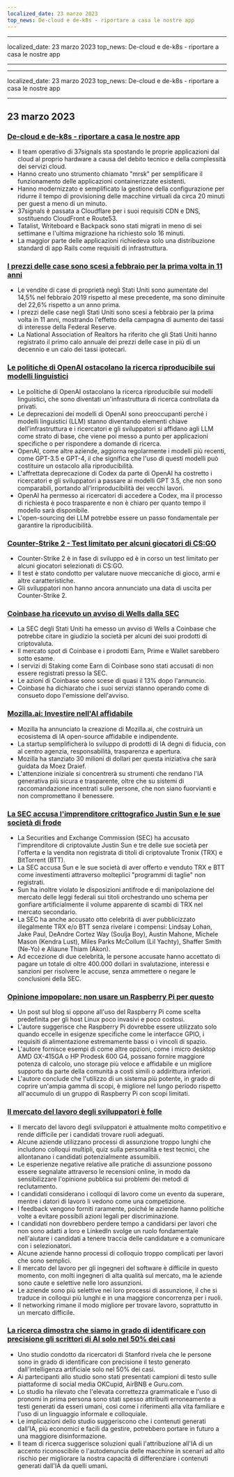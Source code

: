 ```yaml
---
localized_date: 23 marzo 2023
top_news: De-cloud e de-k8s - riportare a casa le nostre app
---
```


---

localized_date: 23 marzo 2023
top_news: De-cloud e de-k8s - riportare a casa le nostre app

---

---

localized_date: 23 marzo 2023
top_news: De-cloud e de-k8s - riportare a casa le nostre app

---



<CallToAction />

<Steps>

## 23 marzo 2023

### [De-cloud e de-k8s - riportare a casa le nostre app](https://dev.37signals.com/bringing-our-apps-back-home/?ref=hackernewsgpt.com)

- Il team operativo di 37signals sta spostando le proprie applicazioni dal cloud al proprio hardware a causa del debito tecnico e della complessità dei servizi cloud.
- Hanno creato uno strumento chiamato "mrsk" per semplificare il funzionamento delle applicazioni containerizzate esistenti.
- Hanno modernizzato e semplificato la gestione della configurazione per ridurre il tempo di provisioning delle macchine virtuali da circa 20 minuti per guest a meno di un minuto.
- 37signals è passata a Cloudflare per i suoi requisiti CDN e DNS, sostituendo CloudFront e Route53.
- Tatalist, Writeboard e Backpack sono stati migrati in meno di sei settimane e l'ultima migrazione ha richiesto solo 16 minuti.
- La maggior parte delle applicazioni richiedeva solo una distribuzione standard di app Rails come requisiti di infrastruttura.

### [I prezzi delle case sono scesi a febbraio per la prima volta in 11 anni](https://www.wsj.com/articles/home-prices-fell-in-february-for-first-time-in-11-years-73df0107?ref=hackernewsgpt.com)

- Le vendite di case di proprietà negli Stati Uniti sono aumentate del 14,5% nel febbraio 2019 rispetto al mese precedente, ma sono diminuite del 22,6% rispetto a un anno prima.
- I prezzi delle case negli Stati Uniti sono scesi a febbraio per la prima volta in 11 anni, mostrando l'effetto della campagna di aumento dei tassi di interesse della Federal Reserve.
- La National Association of Realtors ha riferito che gli Stati Uniti hanno registrato il primo calo annuale dei prezzi delle case in più di un decennio e un calo dei tassi ipotecari.

### [Le politiche di OpenAI ostacolano la ricerca riproducibile sui modelli linguistici](https://aisnakeoil.substack.com/p/openais-policies-hinder-reproducible?ref=hackernewsgpt.com)

- Le politiche di OpenAI ostacolano la ricerca riproducibile sui modelli linguistici, che sono diventati un'infrastruttura di ricerca controllata da privati.
- Le deprecazioni dei modelli di OpenAI sono preoccupanti perché i modelli linguistici (LLM) stanno diventando elementi chiave dell'infrastruttura e i ricercatori e gli sviluppatori si affidano agli LLM come strato di base, che viene poi messo a punto per applicazioni specifiche o per rispondere a domande di ricerca.
- OpenAI, come altre aziende, aggiorna regolarmente i modelli più recenti, come GPT-3.5 e GPT-4, il che significa che l'uso di questi modelli può costituire un ostacolo alla riproducibilità.
- L'affrettata deprecazione di Codex da parte di OpenAI ha costretto i ricercatori e gli sviluppatori a passare ai modelli GPT 3.5, che non sono comparabili, portando all'irriproducibilità dei vecchi lavori.
- OpenAI ha permesso ai ricercatori di accedere a Codex, ma il processo di richiesta è poco trasparente e non è chiaro per quanto tempo il modello sarà disponibile.
- L'open-sourcing dei LLM potrebbe essere un passo fondamentale per garantire la riproducibilità.

### [Counter-Strike 2 - Test limitato per alcuni giocatori di CS:GO](https://counter-strike.net/cs2?ref=hackernewsgpt.com)

- Counter-Strike 2 è in fase di sviluppo ed è in corso un test limitato per alcuni giocatori selezionati di CS:GO.
- Il test è stato condotto per valutare nuove meccaniche di gioco, armi e altre caratteristiche.
- Gli sviluppatori non hanno ancora annunciato una data di uscita per Counter-Strike 2.

### [Coinbase ha ricevuto un avviso di Wells dalla SEC](https://www.reuters.com/legal/coinbase-issued-wells-notice-by-sec-2023-03-22/?ref=hackernewsgpt.com)

- La SEC degli Stati Uniti ha emesso un avviso di Wells a Coinbase che potrebbe citare in giudizio la società per alcuni dei suoi prodotti di criptovaluta.
- Il mercato spot di Coinbase e i prodotti Earn, Prime e Wallet sarebbero sotto esame.
- I servizi di Staking come Earn di Coinbase sono stati accusati di non essere registrati presso la SEC.
- Le azioni di Coinbase sono scese di quasi il 13% dopo l'annuncio.
- Coinbase ha dichiarato che i suoi servizi stanno operando come di consueto dopo l'emissione dell'avviso.

### [Mozilla.ai: Investire nell'AI affidabile](https://blog.mozilla.org/en/mozilla/introducing-mozilla-ai-investing-in-trustworthy-ai/?ref=hackernewsgpt.com)

- Mozilla ha annunciato la creazione di Mozilla.ai, che costruirà un ecosistema di IA open-source affidabile e indipendente.
- La startup semplificherà lo sviluppo di prodotti di IA degni di fiducia, con al centro agenzia, responsabilità, trasparenza e apertura.
- Mozilla ha stanziato 30 milioni di dollari per questa iniziativa che sarà guidata da Moez Draief.
- L'attenzione iniziale si concentrerà su strumenti che rendano l'IA generativa più sicura e trasparente, oltre che su sistemi di raccomandazione incentrati sulle persone, che non siano fuorvianti e non compromettano il benessere.

### [La SEC accusa l'imprenditore crittografico Justin Sun e le sue società di frode](https://www.sec.gov/news/press-release/2023-59?ref=hackernewsgpt.com)

- La Securities and Exchange Commission (SEC) ha accusato l'imprenditore di criptovalute Justin Sun e tre delle sue società per l'offerta e la vendita non registrata di titoli di criptovalute Tronix (TRX) e BitTorrent (BTT).
- La SEC accusa Sun e le sue società di aver offerto e venduto TRX e BTT come investimenti attraverso molteplici "programmi di taglie" non registrati.
- Sun ha inoltre violato le disposizioni antifrode e di manipolazione del mercato delle leggi federali sui titoli orchestrando uno schema per gonfiare artificialmente il volume apparente di scambi di TRX nel mercato secondario.
- La SEC ha anche accusato otto celebrità di aver pubblicizzato illegalmente TRX e/o BTT senza rivelare i compensi: Lindsay Lohan, Jake Paul, DeAndre Cortez Way (Soulja Boy), Austin Mahone, Michele Mason (Kendra Lust), Miles Parks McCollum (Lil Yachty), Shaffer Smith (Ne-Yo) e Aliaune Thiam (Akon).
- Ad eccezione di due celebrità, le persone accusate hanno accettato di pagare un totale di oltre 400.000 dollari in svalutazione, interessi e sanzioni per risolvere le accuse, senza ammettere o negare le conclusioni della SEC.

### [Opinione impopolare: non usare un Raspberry Pi per questo](https://set-inform.com/2021/08/24/unpopular-opinion-dont-use-a-raspberry-pi-for-that/?ref=hackernewsgpt.com)

- Un post sul blog si oppone all'uso del Raspberry Pi come scelta predefinita per gli host Linux poco invasivi e poco costosi.
- L'autore suggerisce che Raspberry Pi dovrebbe essere utilizzato solo quando eccelle in esigenze specifiche come le interfacce GPIO, i requisiti di alimentazione estremamente bassi o i vincoli di spazio.
- L'autore fornisce esempi di come altre opzioni, come i micro desktop AMD GX-415GA o HP Prodesk 600 G4, possano fornire maggiore potenza di calcolo, uno storage più veloce e affidabile e un migliore supporto da parte della comunità a costi simili o addirittura inferiori.
- L'autore conclude che l'utilizzo di un sistema più potente, in grado di coprire un'ampia gamma di scopi, è migliore nel lungo periodo rispetto all'accumulo di un gruppo di Raspberry Pi con scopi limitati.

### [Il mercato del lavoro degli sviluppatori è folle](https://old.reddit.com/r/ExperiencedDevs/comments/11xq5cz/the_developer_job_market_is_insane_right_now/?ref=hackernewsgpt.com)

- Il mercato del lavoro degli sviluppatori è attualmente molto competitivo e rende difficile per i candidati trovare ruoli adeguati.
- Alcune aziende utilizzano processi di assunzione troppo lunghi che includono colloqui multipli, quiz sulla personalità e test tecnici, che allontanano i candidati potenzialmente assumibili.
- Le esperienze negative relative alle pratiche di assunzione possono essere segnalate attraverso le recensioni online, in modo da sensibilizzare l'opinione pubblica sui problemi dei metodi di reclutamento.
- I candidati considerano i colloqui di lavoro come un evento da superare, mentre i datori di lavoro li vedono come una competizione.
- I feedback vengono forniti raramente, poiché le aziende hanno politiche volte a evitare possibili azioni legali per discriminazione.
- I candidati non dovrebbero perdere tempo a candidarsi per lavori che non sono adatti a loro e LinkedIn svolge un ruolo fondamentale nell'aiutare i candidati a tenere traccia delle candidature e a comunicare con i selezionatori.
- Alcune aziende hanno processi di colloquio troppo complicati per lavori che sono semplici.
- Il mercato del lavoro per gli ingegneri del software è difficile in questo momento, con molti ingegneri di alta qualità sul mercato, ma le aziende sono caute e selettive nelle loro assunzioni.
- Le aziende sono più selettive nei loro processi di assunzione, il che si traduce in colloqui più lunghi e in una maggiore concorrenza per i ruoli.
- Il networking rimane il modo migliore per trovare lavoro, soprattutto in un mercato difficile.

### [La ricerca dimostra che siamo in grado di identificare con precisione gli scrittori di AI solo nel 50% dei casi](https://hai.stanford.edu/news/was-written-human-or-ai-tsu?ref=hackernewsgpt.com)

- Uno studio condotto da ricercatori di Stanford rivela che le persone sono in grado di identificare con precisione il testo generato dall'intelligenza artificiale solo nel 50% dei casi.
- Ai partecipanti allo studio sono stati presentati campioni di testo sulle piattaforme di social media OKCupid, AirBNB e Guru.com.
- Lo studio ha rilevato che l'elevata correttezza grammaticale e l'uso di pronomi in prima persona sono stati spesso attribuiti erroneamente a testi generati da esseri umani, così come i riferimenti alla vita familiare e l'uso di un linguaggio informale e colloquiale.
- Le implicazioni dello studio suggeriscono che i contenuti generati dall'IA, più economici e facili da gestire, potrebbero portare in futuro a una maggiore disinformazione.
- Il team di ricerca suggerisce soluzioni quali l'attribuzione all'IA di un accento riconoscibile o l'autodenuncia delle macchine in scenari ad alto rischio per migliorare la nostra capacità di differenziare i contenuti generati dall'IA da quelli umani.

</Steps>
